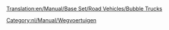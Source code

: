 [[Translation:en/Manual/Base Set/Road Vehicles/Bubble Trucks]]

{{nl/Manual/Base Set/Road Vehicles/Wegvoertuig|name=MightyMover Bubbelsvrachtwagen
|img=en/Manual/Base Set/Road Vehicles/MightyMover Bubble.gif
|price=£4.797 (€ 9.594)
|speed=30 mph (48 km/h)
|annual=£422 (€ 844)
|designed=1935
|life=15
|capacity=17 bubbels
}}
{{nl/Manual/Base Set/Road Vehicles/Wegvoertuig|name=Powernaught Bubbelsvrachtwagen
|img=en/Manual/Base Set/Road Vehicles/Powernaught bubble.gif
|price=£6.054 (€ 12.108)
|speed=55 mph (88 km/h)
|annual=£790 (€ 1.580)
|designed=1977
|life=15
|capacity=19 bubbels
}}
{{nl/Manual/Base Set/Road Vehicles/Wegvoertuig|name=Wizzowow Bubbelsvrachtwagen
|img=en/Manual/Base Set/Road Vehicles/Wizzowow Bubble.gif
|price=£6.481 (€ 12.962)
|speed=70 mph (112 km/h)
|annual=£1.131 (€ 2.262)
|designed=2011
|life=15
|capacity=22 bubbels
}}
[[Category:nl/Manual/Wegvoertuigen]]